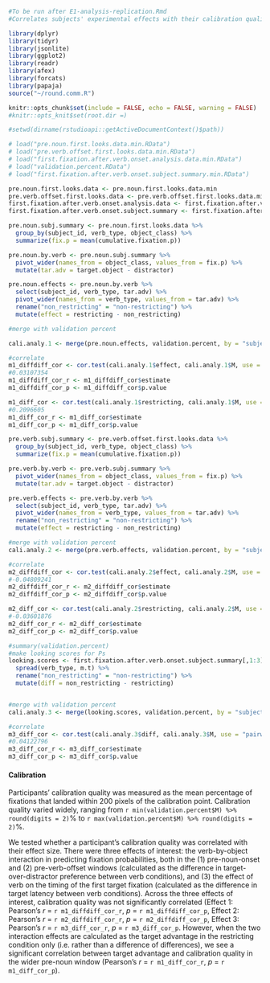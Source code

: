 ```r
#To be run after E1-analysis-replication.Rmd
#Correlates subjects' experimental effects with their calibration quality (from df called "validation.percent").
```
<!-- # Setup -->
```r
library(dplyr)
library(tidyr)
library(jsonlite)
library(ggplot2)
library(readr)
library(afex)
library(forcats)
library(papaja)
source("~/round.comm.R")

knitr::opts_chunk$set(include = FALSE, echo = FALSE, warning = FALSE)
#knitr::opts_knit$set(root.dir =)

#setwd(dirname(rstudioapi::getActiveDocumentContext()$path))
```

```r
# load("pre.noun.first.looks.data.min.RData") 
# load("pre.verb.offset.first.looks.data.min.RData")
# load("first.fixation.after.verb.onset.analysis.data.min.RData")
# load("validation.percent.RData")
# load("first.fixation.after.verb.onset.subject.summary.min.RData")

pre.noun.first.looks.data <- pre.noun.first.looks.data.min
pre.verb.offset.first.looks.data <- pre.verb.offset.first.looks.data.min
first.fixation.after.verb.onset.analysis.data <- first.fixation.after.verb.onset.analysis.data.min
first.fixation.after.verb.onset.subject.summary <- first.fixation.after.verb.onset.subject.summary.min  
```

```r
pre.noun.subj.summary <- pre.noun.first.looks.data %>%
  group_by(subject_id, verb_type, object_class) %>%
  summarize(fix.p = mean(cumulative.fixation.p))

pre.noun.by.verb <- pre.noun.subj.summary %>%
  pivot_wider(names_from = object_class, values_from = fix.p) %>%
  mutate(tar.adv = target.object - distractor)

pre.noun.effects <- pre.noun.by.verb %>%
  select(subject_id, verb_type, tar.adv) %>%
  pivot_wider(names_from = verb_type, values_from = tar.adv) %>%
  rename("non_restricting" = "non-restricting") %>%
  mutate(effect = restricting - non_restricting)
```

```r
#merge with validation percent

cali.analy.1 <- merge(pre.noun.effects, validation.percent, by = "subject_id")

#correlate
m1_diffdiff_cor <- cor.test(cali.analy.1$effect, cali.analy.1$M, use = "pairwise.complete.obs") #difference of differences
#0.03107354
m1_diffdiff_cor_r <- m1_diffdiff_cor$estimate
m1_diffdiff_cor_p <- m1_diffdiff_cor$p.value

m1_diff_cor <- cor.test(cali.analy.1$restricting, cali.analy.1$M, use = "pairwise.complete.obs") #target adv. in restricting condition only
#0.2096605
m1_diff_cor_r <- m1_diff_cor$estimate
m1_diff_cor_p <- m1_diff_cor$p.value
```

```r
pre.verb.subj.summary <- pre.verb.offset.first.looks.data %>%
  group_by(subject_id, verb_type, object_class) %>%
  summarize(fix.p = mean(cumulative.fixation.p))

pre.verb.by.verb <- pre.verb.subj.summary %>%
  pivot_wider(names_from = object_class, values_from = fix.p) %>%
  mutate(tar.adv = target.object - distractor)

pre.verb.effects <- pre.verb.by.verb %>%
  select(subject_id, verb_type, tar.adv) %>%
  pivot_wider(names_from = verb_type, values_from = tar.adv) %>%
  rename("non_restricting" = "non-restricting") %>%
  mutate(effect = restricting - non_restricting)
```

```r
#merge with validation percent
cali.analy.2 <- merge(pre.verb.effects, validation.percent, by = "subject_id")

#correlate
m2_diffdiff_cor <- cor.test(cali.analy.2$effect, cali.analy.2$M, use = "pairwise.complete.obs") #difference of differences
#-0.04809241
m2_diffdiff_cor_r <- m2_diffdiff_cor$estimate
m2_diffdiff_cor_p <- m2_diffdiff_cor$p.value

m2_diff_cor <- cor.test(cali.analy.2$restricting, cali.analy.2$M, use = "pairwise.complete.obs") #target adv. in restricting condition only
#-0.03601876
m2_diff_cor_r <- m2_diff_cor$estimate
m2_diff_cor_p <- m2_diff_cor$p.value

```

```r
#summary(validation.percent)
#make looking scores for Ps
looking.scores <- first.fixation.after.verb.onset.subject.summary[,1:3] %>% 
  spread(verb_type, m.t) %>%
  rename("non_restricting" = "non-restricting") %>%
  mutate(diff = non_restricting - restricting)


#merge with validation percent
cali.analy.3 <- merge(looking.scores, validation.percent, by = "subject_id")

#correlate
m3_diff_cor <- cor.test(cali.analy.3$diff, cali.analy.3$M, use = "pairwise.complete.obs")
#0.04122796
m3_diff_cor_r <- m3_diff_cor$estimate
m3_diff_cor_p <- m3_diff_cor$p.value
```

#### Calibration
Participants' calibration quality was measured as the mean percentage of fixations that landed within 200 pixels of the calibration point. Calibration quality varied widely, ranging from `r min(validation.percent$M) %>% round(digits = 2)`% to `r max(validation.percent$M) %>% round(digits = 2)`%. 

We tested whether a participant's calibration quality was correlated with their effect size. There were three effects of interest: the verb-by-object interaction in predicting fixation probabilities, both in the (1) pre-noun-onset and (2) pre-verb-offset windows (calculated as the difference in target-over-distractor preference between verb conditions), and (3) the effect of verb on the timing of the first target fixation (calculated as the difference in target latency between verb conditions). Across the three effects of interest, calibration quality was not significantly correlated (Effect 1: Pearson's _r_ = `r m1_diffdiff_cor_r`, _p_ = `r m1_diffdiff_cor_p`, Effect 2: Pearson's _r_ = `r m2_diffdiff_cor_r`, _p_ = `r m2_diffdiff_cor_p`, Effect 3: Pearson's _r_ = `r m3_diff_cor_r`, _p_ = `r m3_diff_cor_p`. However, when the two interaction effects are calculated as the target advantage in the restricting condition only (i.e. rather than a difference of differences), we see a significant correlation between target advantage and calibration quality in the wider pre-noun window (Pearson's _r_ = `r m1_diff_cor_r`, _p_ = `r m1_diff_cor_p`).